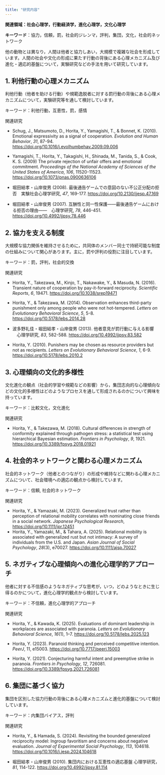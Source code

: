 ```yaml
---
title: "研究内容"
---
```


**関連領域：社会心理学，行動経済学，進化心理学，文化心理学**

**キーワード**：協力，信頼，罰，社会的ジレンマ，評判，集団，文化，社会的ネットワーク

他の動物とは異なり，人間は他者と協力しあい，大規模で複雑な社会を形成しています。人間の社会や文化の形成に果たす行動の背後にある心理メカニズム及び進化・適応的基盤について，実験研究などの手法を用いて研究しています。

## **1. 利他行動の心理メカニズム**

利他行動（他者を助ける行動）や規範逸脱者に対する罰行動の背後にある心理メカニズムについて，実験研究等を通して検討しています。

キーワード：利他行動，互恵性，罰，感情

関連研究

-   Schug, J., Matsumoto, D., Horita, Y., Yamagishi, T., & Bonnet, K. (2010). Emotional expressivity as a signal of cooperation. *Evolution and Human Behavior*, *31*, 87-94. <https://doi.org/10.1016/j.evolhumbehav.2009.09.006> 

-   Yamagishi, T., Horita, Y., Takagishi, H., Shinada, M., Tanida, S., & Cook, K. S. (2009) The private rejection of unfair offers and emotional commitment. *Proceedings of the National Academy of Sciences of the United States of America*, *106*, 11520-11523. <https://doi.org/10.1073/pnas.0900636106>

-   堀田結孝・山岸俊男 (2008). 最後通告ゲームでの意図のない不公正分配の拒否　実験社会心理学研究, *47*, 169-177. <https://doi.org/10.2130/jjesp.47.169>

-   堀田結孝・山岸俊男 (2007). 互酬性と同一性保護――最後通告ゲームにおける拒否の理由――　心理学研究, *78*, 446-451. <https://doi.org/10.4992/jjpsy.78.446>

## **2. 協力を支える制度**

大規模な協力関係を維持させるために，共同体のメンバー同士で持続可能な制度の仕組みについて関心があります。主に，罰や評判の役割に注目しています。 

キーワード：罰，評判，社会的交換

関連研究

-   Horita, Y., Takezawa, M., Kinjo, T., Nakawake, Y., & Masuda, N. (2016). Transient nature of cooperation by pay-it-forward reciprocity. *Scientific Reports*, *6*, 19471. <https://doi.org/10.1038/srep19471>

-   Horita, Y., & Takezawa, M. (2014). Observation enhances third-party punishment only among people who were not hot-tempered. *Letters on Evolutionary Behavioral Science*, *5*, 5-8. <https://doi.org/10.5178/lebs.2014.28>

-   波多野礼佳・堀田結孝・山岸俊男 (2013). 他者意見が罰行動に与える影響 　心理学研究, *83*, 582-588. <https://doi.org/10.4992/jjpsy.83.582>

-   Horita, Y. (2010). Punishers may be chosen as resource providers but not as recipients. *Letters on Evolutionary Behavioral Science*, *1*, 6-9. <https://doi.org/10.5178/lebs.2010.2> 

## **3. 心理傾向の文化的多様性**

文化進化の観点（社会的学習や規範などの影響）から，集団志向的な心理傾向などの文化的多様性はどのようなプロセスを通して形成されるのかについて興味を持っています。  

キーワード：比較文化，文化進化

関連研究

-   Horita, Y., & Takezawa, M. (2018). Cultural differences in strength of conformity explained through pathogen stress: a statistical test using hierarchical Bayesian estimation. *Frontiers in Psychology*, *9*, 1921. <https://doi.org/10.3389/fpsyg.2018.01921> 

## **4. 社会的ネットワークと関わる心理メカニズム**

社会的ネットワーク（他者とのつながり）の形成や維持などに関わる心理メカニズムについて、社会環境への適応の観点から検討しています。   

キーワード：信頼, 社会的ネットワーク 

関連研究

-   Horita, Y., & Yamazaki, M. (2023). Generalized trust rather than perception of relational mobility correlates with nominating close friends in a social network. *Japanese Psychological Research*, <https://doi.org/10.1111/jpr.12451>
-   Horita, Y., Yamazaki, M., & Tahara, A. (2025). Relational mobility is associated with generalized rust but not intimacy: A survey of individuals from the U.S. and Japan. *Asian Journal of Social Psychology*, *28*(3), e70027. <https://doi.org/10.1111/ajsp.70027> 

## **5. ネガティブな心理傾向への進化心理学的アプローチ** 

他者に対する不信感のようなネガティブな思考が，いつ，どのようなときに生じ得るのかについて，進化心理学的観点から検討しています。    

キーワード：不信頼，進化心理学的アプローチ 

関連研究

-   Horita, Y., & Kawada, K. (2025). Evaluations of dominant leadership in workplaces are associated with paranoia. *Letters on Evolutionary Behavioral Science*, *16*(1), 1–7. <https://doi.org/10.5178/lebs.2025.123>

-   Horita, Y. (2023). Paranoid thinking and perceived competitive intention. *PeerJ*, 11, e15003. <https://doi.org/10.7717/peerj.15003>

-   Horita, Y. (2021). Conjecturing harmful intent and preemptive strike in paranoia. *Frontiers in Psychology*, *12*, 726081. <https://doi.org/10.3389/fpsyg.2021.726081>

## **6. 集団に基づく協力**  

集団を区別した協力行動の背後にある心理メカニズムと進化的基盤について検討しています。 

キーワード：内集団バイアス，評判 

関連研究

-   Horita, Y., & Hamada, S. (2024). Revisiting the bounded generalized reciprocity model: Ingroup favoritism and concerns about negative evaluation. *Journal of Experimental Social Psychology*, *113*, 104618. <https://doi.org/10.1016/j.jesp.2024.104618>

-   堀田結孝・山岸俊男 (2010). 集団内における互恵性の適応基盤 心理学研究，*81*, 114-122. <https://doi.org/10.4992/jjpsy.81.114> 
